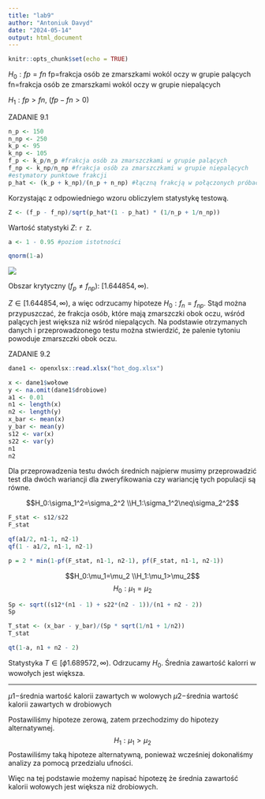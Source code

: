```yaml
---
title: "lab9"
author: "Antoniuk Davyd"
date: "2024-05-14"
output: html_document
---
```


```r
knitr::opts_chunk$set(echo = TRUE)
```

$H_0: fp=fn$
fp=frakcja osób ze zmarszkami wokól oczy w grupie palących
fn=frakcja osób ze zmarszkami wokól oczy w grupie niepalących

$H_1: fp>fn$, $(fp-fn>0)$

ZADANIE 9.1
```r
n_p <- 150
n_np <- 250
k_p <- 95
k_np <- 105
f_p <- k_p/n_p #frakcja osób za zmarszczkami w grupie palących
f_np <- k_np/n_np #frakcja osób za zmarszczkami w grupie niepalących
#estymatory punktowe frakcji
p_hat <- (k_p + k_np)/(n_p + n_np) #łączną frakcją w połączonych próbach
```

Korzystając z odpowiedniego wzoru obliczylem statystykę testową.
```r
Z <- (f_p - f_np)/sqrt(p_hat*(1 - p_hat) * (1/n_p + 1/n_np))
```

Wartość statystyki $Z$: `r Z`.

```r
a <- 1 - 0.95 #poziom istotności
```

```r
qnorm(1-a)
```
![](zad1.png)

Obszar krytyczny $(f_p \neq f_{np})$: $[1.644854, \infty)$.

$Z \in [1.644854, \infty)$, a więc odrzucamy hipoteze $H_0:f_n=f_{np}$. Stąd można przypuszczać, że frakcja osób, które mają zmarszczki obok oczu, wśród palących jest większa niż wśród niepalących. 
Na podstawie otrzymanych danych i przeprowadzonego testu można stwierdzić, że palenie tytoniu powoduje zmarszczki obok oczu.

ZADANIE 9.2
```r
dane1 <- openxlsx::read.xlsx("hot_dog.xlsx")
```

```r
x <- dane1$wołowe
y <- na.omit(dane1$drobiowe)
a1 <- 0.01
n1 <- length(x)
n2 <- length(y)
x_bar <- mean(x)
y_bar <- mean(y)
s12 <- var(x)
s22 <- var(y)
n1
n2
```

Dla przeprowadzenia testu dwóch średnich najpierw musimy przeprowadzić test dla dwóch wariancji dla zweryfikowania czy wariancję tych populacji są równe.

$$H_0:\sigma_1^2=\sigma_2^2 \\H_1:\sigma_1^2\neq\sigma_2^2$$

```r
F_stat <- s12/s22
F_stat
```

```r
qf(a1/2, n1-1, n2-1)
qf(1 - a1/2, n1-1, n2-1)
```

```r
p = 2 * min(1-pf(F_stat, n1-1, n2-1), pf(F_stat, n1-1, n2-1))
```

$$H_0:\mu_1=\mu_2 \\H_1:\mu_1>\mu_2$$
$$H_0:\mu_1=\mu_2$$

```r
Sp <- sqrt((s12*(n1 - 1) + s22*(n2 - 1))/(n1 + n2 - 2))
Sp
```

```r
T_stat <- (x_bar - y_bar)/(Sp * sqrt(1/n1 + 1/n2))
T_stat
```

```r
qt(1-a, n1 + n2 - 2)
```

Statystyka $T \in [ф1.689572, \infty)$. Odrzucamy $H_0$. Średnia zawartość kalorri w wowołych jest większa.

-------------------------------------------------------------------------------------------------------------------


$\mu1-$średnia wartość kalorii zawartych w wolowych
$\mu2-$średnia wartość kalorii zawartych w drobiowych

Postawiliśmy hipoteze zerową, zatem przechodzimy do hipotezy alternatywnej.
$$H_1:\mu_1>\mu_2$$
Postawiliśmy taką hipoteze alternatywną, ponieważ wcześniej dokonałiśmy analizy za pomocą przedzialu ufności.

Więc na tej podstawie możemy napisać hipotezę że średnia zawartość kalorii wołowych jest większa niż drobiowych.
